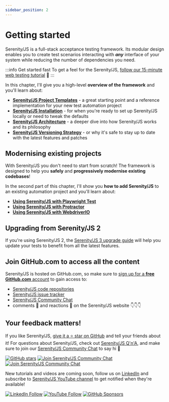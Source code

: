 ```yaml
---
sidebar_position: 2
---
```


# Getting started

Serenity/JS is a full-stack acceptance testing framework. Its modular design enables you to create test scenarios
interacting with **_any_** interface of your system while reducing the number of dependencies you need.

:::info Get started fast
To get a feel for the Serenity/JS, [follow our 15-minute web testing tutorial](/handbook/web-testing/your-first-web-scenario/) 🚀
:::

In this chapter, I'll give you a high-level **overview of the framework** and you'll learn about:
- [**Serenity/JS Project Templates**](/handbook/getting-started/project-templates/) - a great starting point and a reference implementation for your new test automation project
- [**Serenity/JS Installation**](/handbook/getting-started/installation/) - for when you're ready to set up Serenity/JS locally or need to tweak the defaults
- [**Serenity/JS Architecture**](/handbook/getting-started/architecture/) - a deeper dive into how Serenity/JS works and its philosophy
- [**Serenity/JS Versioning Strategy**](/handbook/getting-started/versioning/) - or why it's safe to stay up to date with the latest features and patches

## Modernising existing projects

With Serenity/JS you don't need to start from scratch! The framework is designed to help
you **safely** and **progressively modernise existing codebases**!

In the second part of this chapter, I'll show you **how to add Serenity/JS** to an existing automation project and you'll learn about:
- [**Using Serenity/JS with Playwright Test**](/handbook/getting-started/serenity-js-with-playwright-test/)
- [**Using Serenity/JS with Protractor**](/handbook/getting-started/serenity-js-with-protractor/)
- [**Using Serenity/JS with WebdriverIO**](/handbook/getting-started/serenity-js-with-webdriverio/)

## Upgrading from Serenity/JS 2

If you're using Serenity/JS 2, the [Serenity/JS 3 upgrade guide](/handbook/getting-started/upgrading-to-serenity-js-3/)
will help you update your tests to benefit from all the latest features.

## Join GitHub.com to access all the content

Serenity/JS is hosted on GitHub.com, so make sure
to [sign up for a **free GitHub.com** account](https://github.com/signup) to gain access to:
- [Serenity/JS code repositories](https://github.com/serenity-js)
- [Serenity/JS issue tracker](https://github.com/serenity-js/serenity-js/issues)
- [Serenity/JS Community Chat](https://matrix.to/#/#serenity-js:gitter.im)
- comments 💬 and reactions 🤩 on the Serenity/JS website 👇👇👇

## Your feedback matters!

If you like Serenity/JS, [give it a ⭐ star on GitHub](https://github.com/serenity-js/serenity-js) and tell your friends about it!
For questions about Serenity/JS, check out [Serenity/JS Q'n'A](https://github.com/orgs/serenity-js/discussions/categories/how-do-i),
and make sure to join our [Serenity/JS Community Chat](https://matrix.to/#/#serenity-js:gitter.im) to say hi 👋

[![GitHub stars](https://img.shields.io/github/stars/serenity-js/serenity-js)](https://github.com/serenity-js/serenity-js)
[![Join Serenity/JS Community Chat](https://img.shields.io/badge/Serenity%2FJS-Q'n'A-FBD30B?logo=github)](https://matrix.to/#/#serenity-js:gitter.im)
[![Join Serenity/JS Community Chat](https://img.shields.io/badge/Chat-Serenity%2FJS%20Community-FBD30B?logo=matrix)](https://matrix.to/#/#serenity-js:gitter.im)

New tutorials and videos are coming soon, follow us on [LinkedIn](https://www.linkedin.com/company/serenity-js) and subscribe to [Serenity/JS YouTube channel](https://www.youtube.com/channel/UC0RdeVPyjtJopVHvlLrXd1Q) to get notified when they're available!

[![LinkedIn Follow](https://img.shields.io/badge/Follow%20Serenity%2FJS-0077B5?style=for-the-badge&logo=linkedin&logoColor=white)](https://www.linkedin.com/company/serenity-js)
[![YouTube Follow](https://img.shields.io/badge/Watch%20@serenity--js-E62117?style=for-the-badge&logo=youtube&logoColor=white)](https://www.youtube.com/@serenity-js)
[![GitHub Sponsors](https://img.shields.io/badge/Support%20@serenity%2FJS-703EC8?style=for-the-badge&logo=github&logoColor=white)](https://github.com/sponsors/serenity-js)
